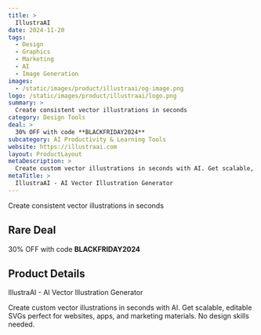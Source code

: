 ```yaml
---
title: >
  IllustraAI
date: 2024-11-20
tags:
  - Design
  - Graphics
  - Marketing
  - AI
  - Image Generation
images:
  - /static/images/product/illustraai/og-image.png
logo: /static/images/product/illustraai/logo.png
summary: >
  Create consistent vector illustrations in seconds
category: Design Tools
deal: >
  30% OFF with code **BLACKFRIDAY2024**
subcategory: AI Productivity & Learning Tools
website: https://illustraai.com
layout: ProductLayout
metaDescription: >
  Create custom vector illustrations in seconds with AI. Get scalable, editable SVGs perfect for websites, apps, and marketing materials. No design skills needed.
metaTitle: >
  IllustraAI - AI Vector Illustration Generator
---
```

Create consistent vector illustrations in seconds

## Rare Deal

30% OFF with code **BLACKFRIDAY2024**

## Product Details
IllustraAI - AI Vector Illustration Generator

Create custom vector illustrations in seconds with AI. Get scalable, editable SVGs perfect for websites, apps, and marketing materials. No design skills needed.

